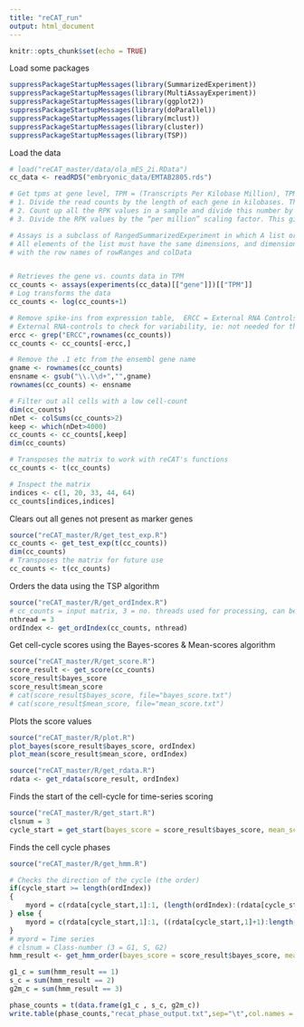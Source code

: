```yaml
---
title: "reCAT_run"
output: html_document
---
```


```r
knitr::opts_chunk$set(echo = TRUE)
```

Load some packages

```r
suppressPackageStartupMessages(library(SummarizedExperiment))
suppressPackageStartupMessages(library(MultiAssayExperiment))
suppressPackageStartupMessages(library(ggplot2))
suppressPackageStartupMessages(library(doParallel))
suppressPackageStartupMessages(library(mclust))
suppressPackageStartupMessages(library(cluster))
suppressPackageStartupMessages(library(TSP))
```

Load the data 

```r
# load("reCAT_master/data/ola_mES_2i.RData")
cc_data <- readRDS("embryonic_data/EMTAB2805.rds")

# Get tpms at gene level, TPM = (Transcripts Per Kilobase Million), TPM is generated beforehand through
# 1. Divide the read counts by the length of each gene in kilobases. This gives you reads per kilobase (RPK).
# 2. Count up all the RPK values in a sample and divide this number by 1,000,000. This is your “per million” scaling factor.
# 3. Divide the RPK values by the “per million” scaling factor. This gives you TPM.

# Assays is a subclass of RangedSummarizedExperiment in which A list or SimpleList of matrix-like elements, or a matrix-like object. 
# All elements of the list must have the same dimensions, and dimension names (if present) must be consistent across elements and 
# with the row names of rowRanges and colData


# Retrieves the gene vs. counts data in TPM
cc_counts <- assays(experiments(cc_data)[["gene"]])[["TPM"]]
# Log transforms the data 
cc_counts <- log(cc_counts+1)

# Remove spike-ins from expression table,  ERCC = External RNA Controls Consortium (ERCC)
# External RNA-controls to check for variability, ie: not needed for the analysis
ercc <- grep("ERCC",rownames(cc_counts))
cc_counts <- cc_counts[-ercc,]

# Remove the .1 etc from the ensembl gene name
gname <- rownames(cc_counts)
ensname <- gsub("\\.\\d+","",gname)
rownames(cc_counts) <- ensname

# Filter out all cells with a low cell-count
dim(cc_counts)
nDet <- colSums(cc_counts>2)
keep <- which(nDet>4000)
cc_counts <- cc_counts[,keep]
dim(cc_counts)

# Transposes the matrix to work with reCAT's functions
cc_counts <- t(cc_counts)

# Inspect the matrix
indices <- c(1, 20, 33, 44, 64)
cc_counts[indices,indices]
```

Clears out all genes not present as marker genes

```r
source("reCAT_master/R/get_test_exp.R")
cc_counts <- get_test_exp(t(cc_counts))
dim(cc_counts)
# Transposes the matrix for future use
cc_counts <- t(cc_counts)
```

Orders the data using the TSP algorithm

```r
source("reCAT_master/R/get_ordIndex.R")
# cc_counts = input matrix, 3 = no. threads used for processing, can be increased on cluster
nthread = 3
ordIndex <- get_ordIndex(cc_counts, nthread)
```

Get cell-cycle scores using the Bayes-scores & Mean-scores algorithm

```r
source("reCAT_master/R/get_score.R")
score_result <- get_score(cc_counts)
score_result$bayes_score
score_result$mean_score
# cat(score_result$bayes_score, file="bayes_score.txt")
# cat(score_result$mean_score, file="mean_score.txt")
```

Plots the score values 

```r
source("reCAT_master/R/plot.R")
plot_bayes(score_result$bayes_score, ordIndex)
plot_mean(score_result$mean_score, ordIndex)
```

```r
source("reCAT_master/R/get_rdata.R")
rdata <- get_rdata(score_result, ordIndex)
```

Finds the start of the cell-cycle for time-series scoring

```r
source("reCAT_master/R/get_start.R")
clsnum = 3
cycle_start = get_start(bayes_score = score_result$bayes_score, mean_score = score_result$mean_score, ordIndex = ordIndex, cls_num = cls_num, rdata = rdata, nthread = nthread)
```

Finds the cell cycle phases

```r
source("reCAT_master/R/get_hmm.R")

# Checks the direction of the cycle (the order)
if(cycle_start >= length(ordIndex))
{
	myord = c(rdata[cycle_start,1]:1, (length(ordIndex):(rdata[cycle_start,1]+1)))
} else {
	myord = c(rdata[cycle_start,1]:1, ((rdata[cycle_start,1]+1):length(ordIndex)))
}
# myord = Time series 
# clsnum = Class-number (3 = G1, S, G2)
hmm_result <- get_hmm_order(bayes_score = score_result$bayes_score, mean_score = score_result$mean_score, ordIndex = ordIndex, cls_num = clsnum, myord = myord, rdata = rdata)

g1_c = sum(hmm_result == 1)
s_c = sum(hmm_result == 2)
g2m_c = sum(hmm_result == 3)

phase_counts = t(data.frame(g1_c , s_c, g2m_c))
write.table(phase_counts,"recat_phase_output.txt",sep="\t",col.names = FALSE, row.names=FALSE)
```